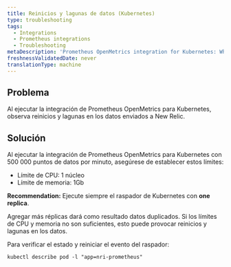 ```yaml
---
title: Reinicios y lagunas de datos (Kubernetes)
type: troubleshooting
tags:
  - Integrations
  - Prometheus integrations
  - Troubleshooting
metaDescription: 'Prometheus OpenMetrics integration for Kubernetes: What to do if you see restarts and gaps in data sent to New Relic.'
freshnessValidatedDate: never
translationType: machine
---
```


## Problema

Al ejecutar la integración de Prometheus OpenMetrics para Kubernetes, observa reinicios y lagunas en los datos enviados a New Relic.

## Solución

Al ejecutar la integración de Prometheus OpenMetrics para Kubernetes con 500 000 puntos de datos por minuto, asegúrese de establecer estos límites:

* Límite de CPU: 1 núcleo
* Límite de memoria: 1Gb

<DNT>**Recommendation:**</DNT> Ejecute siempre el raspador de Kubernetes con <DNT>**one replica**</DNT>.

Agregar más réplicas dará como resultado datos duplicados. Si los límites de CPU y memoria no son suficientes, esto puede provocar reinicios y lagunas en los datos.

Para verificar el estado y reiniciar el evento del raspador:

```
kubectl describe pod -l "app=nri-prometheus"
```